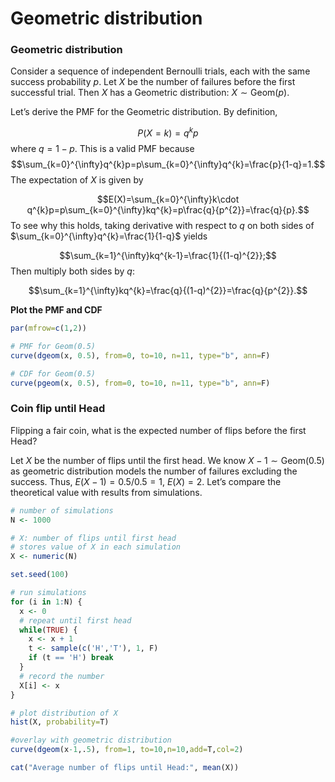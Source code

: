 # Geometric distribution

::: {#def-geom}
### Geometric distribution

Consider a sequence of independent Bernoulli trials, each with the same success probability $p$. Let $X$ be the number of failures before the first successful trial. Then $X$ has a Geometric distribution: $X\sim\textrm{Geom}(p)$.
:::

Let's derive the PMF for the Geometric distribution. By definition,

$$P(X=k)=q^{k}p$$ where $q=1-p$. This is a valid PMF because $$\sum_{k=0}^{\infty}q^{k}p=p\sum_{k=0}^{\infty}q^{k}=\frac{p}{1-q}=1.$$ The expectation of $X$ is given by

$$E(X)=\sum_{k=0}^{\infty}k\cdot q^{k}p=p\sum_{k=0}^{\infty}kq^{k}=p\frac{q}{p^{2}}=\frac{q}{p}.$$ To see why this holds, taking derivative with respect to $q$ on both sides of $\sum_{k=0}^{\infty}q^{k}=\frac{1}{1-q}$ yields

$$\sum_{k=1}^{\infty}kq^{k-1}=\frac{1}{(1-q)^{2}};$$ Then multiply both sides by $q$:

$$\sum_{k=1}^{\infty}kq^{k}=\frac{q}{(1-q)^{2}}=\frac{q}{p^{2}}.$$

**Plot the PMF and CDF**

```r
par(mfrow=c(1,2))

# PMF for Geom(0.5)
curve(dgeom(x, 0.5), from=0, to=10, n=11, type="b", ann=F)

# CDF for Geom(0.5)
curve(pgeom(x, 0.5), from=0, to=10, n=11, type="b", ann=F)
```


:::{#exm-flipHead}
### Coin flip until Head
Flipping a fair coin, what is the expected number of flips before the first Head?

Let $X$ be the number of flips until the first head. We know $X-1\sim\text{Geom}(0.5)$ as geometric distribution models the number of failures excluding the success. Thus, $E(X-1)=0.5/0.5=1$, $E(X)=2$. Let's compare the theoretical value with results from simulations.
:::

```r
# number of simulations
N <- 1000  

# X: number of flips until first head
# stores value of X in each simulation
X <- numeric(N) 

set.seed(100)

# run simulations
for (i in 1:N) {
  x <- 0
  # repeat until first head
  while(TRUE) {
    x <- x + 1
    t <- sample(c('H','T'), 1, F)
    if (t == 'H') break
  }
  # record the number
  X[i] <- x
}

# plot distribution of X
hist(X, probability=T)

#overlay with geometric distribution
curve(dgeom(x-1,.5), from=1, to=10,n=10,add=T,col=2)

cat("Average number of flips until Head:", mean(X))
```

